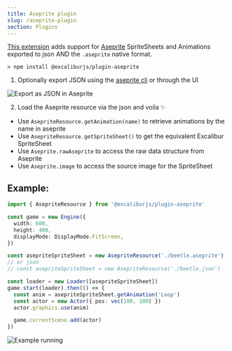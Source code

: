 ```yaml
---
title: Aseprite plugin
slug: /aseprite-plugin
section: Plugins
---
```


[This extension](https://github.com/excaliburjs/excalibur-aseprite) adds support for [Aseprite](https://www.aseprite.org/) SpriteSheets and Animations exported to json AND the `.aseprite` native format.

```
> npm install @excaliburjs/plugin-aseprite
```

1. Optionally export JSON using the [aseprite cli](https://www.aseprite.org/docs/cli/) or through the UI

![Export as JSON in Aseprite](https://github.com/excaliburjs/excalibur-aseprite/raw/main/export.gif)

2. Load the Aseprite resource via the json and voila ✨

- Use `AsepriteResource.getAnimation(name)` to retrieve animations by the name in aseprite
- Use `AsepriteResource.getSpriteSheet()` to get the equivalent Excalibur SpriteSheet
- Use `Aseprite.rawAseprite` to access the raw data structure from Aseprite
- Use `Aseprite.image` to access the source image for the SpriteSheet

## Example:

```typescript
import { AsepriteResource } from '@excaliburjs/plugin-aseprite'

const game = new Engine({
  width: 600,
  height: 400,
  displayMode: DisplayMode.FitScreen,
})

const asepriteSpriteSheet = new AsepriteResource('./beetle.aseprite')
// or json
// const asepriteSpriteSheet = new AsepriteResource('./beetle.json')

const loader = new Loader([asepriteSpriteSheet])
game.start(loader).then(() => {
  const anim = asepriteSpriteSheet.getAnimation('Loop')
  const actor = new Actor({ pos: vec(100, 100) })
  actor.graphics.use(anim)

  game.currentScene.add(actor)
})
```

![Example running](https://github.com/excaliburjs/excalibur-aseprite/raw/main/example.gif)

